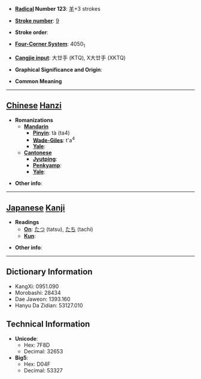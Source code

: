 * '''[[Wiktionary:Chinese radical index| Radical]] Number 123''': [[Wiktionary:Chinese radical index 羊|羊]]+3 strokes

* '''[[Wiktionary:Chinese total strokes index|Stroke number]]''': [[Wiktionary:Chinese total strokes index 9|9]]

* '''Stroke order''': 

* '''[[Wiktionary:Chinese four corner index|Four-Corner System]]''': 4050<sub>1</sub>

* '''[[Wiktionary:Chinese Cangjie index|Cangjie input]]''': 大廿手 (KTQ), X大廿手 (XKTQ)

* '''Graphical Significance and Origin''': 

* '''Common Meaning'''

----

== [[Chinese]] [[Hanzi]] ==

* '''Romanizations'''
** '''[[Mandarin]]'''
*** '''[[Pinyin]]''': tà (ta4)
*** '''[[Wade-Giles]]''': t'a<sup>4</sup>
*** '''[[Yale]]''': 
** '''[[Cantonese]]'''
*** '''[[Jyutping]]''':
*** '''[[Penkyamp]]''': 
*** '''[[Yale]]''': 

* '''Other info''': 

----

== [[Japanese]] [[Kanji]] ==

* '''Readings'''
** '''[[On]]''': [[たつ]] (tatsu), [[たち]] (tachi)
** '''[[Kun]]''': 

* '''Other info''':  

----

== Dictionary Information ==

* KangXi: 0951.090
* Morobashi: 28434
* Dae Jaweon: 1393.160
* Hanyu Da Zidian: 53127.010

== Technical Information ==

* '''Unicode''':
** Hex: 7F8D
** Decimal: 32653
* '''Big5''':
** Hex: D04F
** Decimal: 53327